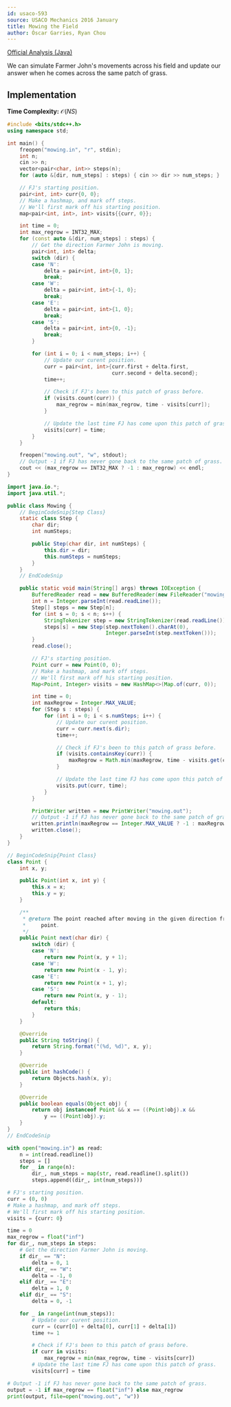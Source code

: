 ```yaml
---
id: usaco-593
source: USACO Mechanics 2016 January
title: Mowing the Field
author: Óscar Garries, Ryan Chou
---
```


[Official Analysis (Java)](http://www.usaco.org/current/data/sol_mowing_mechanics_jan16.html)

We can simulate Farmer John's movements across his field and update our answer when he comes across the same patch of grass.

## Implementation

**Time Complexity:** $\mathcal{O}(NS)$

<LanguageSection>
<CPPSection>

```cpp
#include <bits/stdc++.h>
using namespace std;

int main() {
	freopen("mowing.in", "r", stdin);
	int n;
	cin >> n;
	vector<pair<char, int>> steps(n);
	for (auto &[dir, num_steps] : steps) { cin >> dir >> num_steps; }

	// FJ's starting position.
	pair<int, int> curr{0, 0};
	// Make a hashmap, and mark off steps.
	// We'll first mark off his starting position.
	map<pair<int, int>, int> visits{{curr, 0}};

	int time = 0;
	int max_regrow = INT32_MAX;
	for (const auto &[dir, num_steps] : steps) {
		// Get the direction Farmer John is moving.
		pair<int, int> delta;
		switch (dir) {
		case 'N':
			delta = pair<int, int>{0, 1};
			break;
		case 'W':
			delta = pair<int, int>{-1, 0};
			break;
		case 'E':
			delta = pair<int, int>{1, 0};
			break;
		case 'S':
			delta = pair<int, int>{0, -1};
			break;
		}

		for (int i = 0; i < num_steps; i++) {
			// Update our curent position.
			curr = pair<int, int>{curr.first + delta.first,
			                      curr.second + delta.second};
			time++;

			// Check if FJ's been to this patch of grass before.
			if (visits.count(curr)) {
				max_regrow = min(max_regrow, time - visits[curr]);
			}

			// Update the last time FJ has come upon this patch of grass.
			visits[curr] = time;
		}
	}

	freopen("mowing.out", "w", stdout);
	// Output -1 if FJ has never gone back to the same patch of grass.
	cout << (max_regrow == INT32_MAX ? -1 : max_regrow) << endl;
}
```

</CPPSection>
<JavaSection>

```java
import java.io.*;
import java.util.*;

public class Mowing {
	// BeginCodeSnip{Step Class}
	static class Step {
		char dir;
		int numSteps;

		public Step(char dir, int numSteps) {
			this.dir = dir;
			this.numSteps = numSteps;
		}
	}
	// EndCodeSnip

	public static void main(String[] args) throws IOException {
		BufferedReader read = new BufferedReader(new FileReader("mowing.in"));
		int n = Integer.parseInt(read.readLine());
		Step[] steps = new Step[n];
		for (int s = 0; s < n; s++) {
			StringTokenizer step = new StringTokenizer(read.readLine());
			steps[s] = new Step(step.nextToken().charAt(0),
			                    Integer.parseInt(step.nextToken()));
		}
		read.close();

		// FJ's starting position.
		Point curr = new Point(0, 0);
		// Make a hashmap, and mark off steps.
		// We'll first mark off his starting position.
		Map<Point, Integer> visits = new HashMap<>(Map.of(curr, 0));

		int time = 0;
		int maxRegrow = Integer.MAX_VALUE;
		for (Step s : steps) {
			for (int i = 0; i < s.numSteps; i++) {
				// Update our curent position.
				curr = curr.next(s.dir);
				time++;

				// Check if FJ's been to this patch of grass before.
				if (visits.containsKey(curr)) {
					maxRegrow = Math.min(maxRegrow, time - visits.get(curr));
				}

				// Update the last time FJ has come upon this patch of grass.
				visits.put(curr, time);
			}
		}

		PrintWriter written = new PrintWriter("mowing.out");
		// Output -1 if FJ has never gone back to the same patch of grass.
		written.println(maxRegrow == Integer.MAX_VALUE ? -1 : maxRegrow);
		written.close();
	}
}

// BeginCodeSnip{Point Class}
class Point {
	int x, y;

	public Point(int x, int y) {
		this.x = x;
		this.y = y;
	}

	/**
	 * @return The point reached after moving in the given direction from this
	 *     point.
	 */
	public Point next(char dir) {
		switch (dir) {
		case 'N':
			return new Point(x, y + 1);
		case 'W':
			return new Point(x - 1, y);
		case 'E':
			return new Point(x + 1, y);
		case 'S':
			return new Point(x, y - 1);
		default:
			return this;
		}
	}

	@Override
	public String toString() {
		return String.format("(%d, %d)", x, y);
	}

	@Override
	public int hashCode() {
		return Objects.hash(x, y);
	}

	@Override
	public boolean equals(Object obj) {
		return obj instanceof Point && x == ((Point)obj).x &&
		    y == ((Point)obj).y;
	}
}
// EndCodeSnip
```

</JavaSection>
<PySection>

```py
with open("mowing.in") as read:
	n = int(read.readline())
	steps = []
	for _ in range(n):
		dir_, num_steps = map(str, read.readline().split())
		steps.append((dir_, int(num_steps)))

# FJ's starting position.
curr = (0, 0)
# Make a hashmap, and mark off steps.
# We'll first mark off his starting position.
visits = {curr: 0}

time = 0
max_regrow = float("inf")
for dir_, num_steps in steps:
	# Get the direction Farmer John is moving.
	if dir_ == "N":
		delta = 0, 1
	elif dir_ == "W":
		delta = -1, 0
	elif dir_ == "E":
		delta = 1, 0
	elif dir_ == "S":
		delta = 0, -1

	for _ in range(int(num_steps)):
		# Update our curent position.
		curr = (curr[0] + delta[0], curr[1] + delta[1])
		time += 1

		# Check if FJ's been to this patch of grass before.
		if curr in visits:
			max_regrow = min(max_regrow, time - visits[curr])
		# Update the last time FJ has come upon this patch of grass.
		visits[curr] = time

# Output -1 if FJ has never gone back to the same patch of grass.
output = -1 if max_regrow == float("inf") else max_regrow
print(output, file=open("mowing.out", "w"))
```

</PySection>
</LanguageSection>
